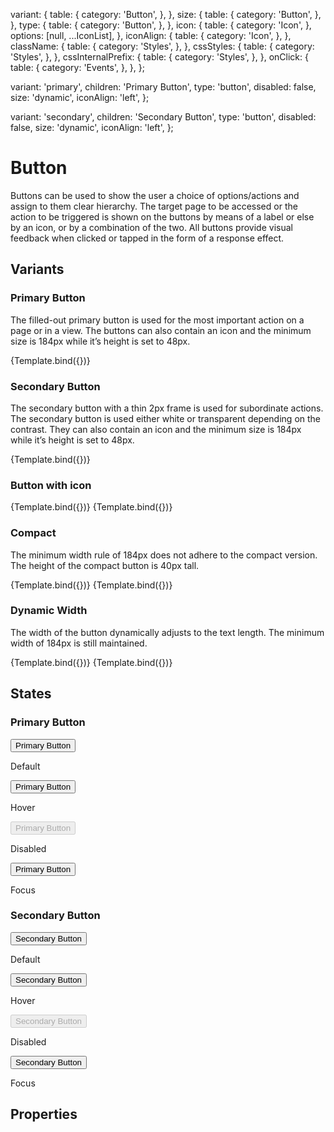<!--- Button.stories.mdx --->



<Meta title="Components/Actions/Button" component={Button} />


  variant: {
    table: {
      category: 'Button',
    },
  },
  size: {
    table: {
      category: 'Button',
    },
  },
  type: {
    table: {
      category: 'Button',
    },
  },
  icon: {
    table: {
      category: 'Icon',
    },
    options: [null, ...IconList],
  },
  iconAlign: {
    table: {
      category: 'Icon',
    },
  },
  className: {
    table: {
      category: 'Styles',
    },
  },
  cssStyles: {
    table: {
      category: 'Styles',
    },
  },
  cssInternalPrefix: {
    table: {
      category: 'Styles',
    },
  },
  onClick: {
    table: {
      category: 'Events',
    },
  },
};

  variant: 'primary',
  children: 'Primary Button',
  type: 'button',
  disabled: false,
  size: 'dynamic',
  iconAlign: 'left',
};

  variant: 'secondary',
  children: 'Secondary Button',
  type: 'button',
  disabled: false,
  size: 'dynamic',
  iconAlign: 'left',
};

# Button
Buttons can be used to show the user a choice of options/actions and assign to them clear hierarchy.
The target page to be accessed or the action to be triggered is shown on the buttons by means of a label or else by an icon, or by a combination of the two. 
All buttons provide visual feedback when clicked or tapped in the form of a response effect.

## Variants
### Primary Button
The filled-out primary button is used for the most important action on a page or in a view. The buttons can also contain an icon and the minimum size is 184px while it’s height is set to 48px.

<Canvas>
  <Story 
    name="Primary Button" 
    args={primaryArgs}
    argTypes={argTypes}
  >
    {Template.bind({})}
  </Story>
</Canvas>

### Secondary Button
The secondary button with a thin 2px frame is used for subordinate actions. 
The secondary button is used either white or transparent depending on the contrast. They can also contain an icon and the minimum size is 184px while it’s height is set to 48px.

<Canvas>
  <Story 
    name="Secondary Button" 
    args={secondaryArgs}
    argTypes={argTypes}
  >
    {Template.bind({})}
  </Story>
</Canvas>

### Button with icon
<Canvas>
  <Story 
    name="Leading Icon" 
    args={{
      ...primaryArgs,
      children: 'Leading Icon',
      icon: 'certificate',
      iconAlign: 'left',
    }}
    argTypes={argTypes}
  >
    {Template.bind({})}
  </Story>
  <Story 
    name="Trailing Icon" 
    args={{
      ...secondaryArgs,
      children: 'Trailing Icon',
      icon: 'certificate',
      iconAlign: 'right',
    }}
    argTypes={argTypes}
  >
    {Template.bind({})}
  </Story>
</Canvas>

### Compact
The minimum width rule of 184px does not adhere to the compact version. The height of the compact button is 40px tall.

<Canvas>
  <Story 
    name="Compact Primary" 
    args={{
      ...primaryArgs,
      children: 'Compact Primary',
      size: 'compact'
    }}
    argTypes={argTypes}
  >
    {Template.bind({})}
  </Story>
  <Story 
    name="Compact Secundary" 
    args={{
      ...secondaryArgs,
      children: 'Compact Secondary',
      size: 'compact'
    }}
    argTypes={argTypes}
  >
    {Template.bind({})}
  </Story>
</Canvas>

### Dynamic Width
The width of the button dynamically adjusts to the text length. The minimum width of 184px is still maintained.

<Canvas>
  <Story 
    name="Dynamic Primary" 
    args={{
      ...primaryArgs,
      children: 'Compact Primary',
      size: 'compact'
    }}
    argTypes={argTypes}
  >
    {Template.bind({})}
  </Story>
  <Story 
    name="Dynamic Secondary"  
    args={{
      ...secondaryArgs,
      children: 'Compact Secondary',
      size: 'compact'
    }}
    argTypes={argTypes}
  >
    {Template.bind({})}
  </Story>
</Canvas>

## States
### Primary Button
<Preview>
  <div>
    <Button 
      variant="primary"
    >
      Primary Button
    </Button>
    <p>Default</p>
    <Button 
      variant="primary"
      className="hover"
    >
      Primary Button
    </Button>
    <p>Hover</p>
    <Button 
      variant="primary"
      disabled={true}
    >
      Primary Button
    </Button>
    <p>Disabled</p>
    <Button 
      variant="primary"
      className="focus"
    >
      Primary Button
    </Button>
    <p>Focus</p>
  </div>
</Preview>

### Secondary Button
<Preview>
  <div>
    <Button 
      variant="secondary"
    >
      Secondary Button
    </Button>
    <p>Default</p>
    <Button 
      variant="secondary"
      className="hover"
    >
      Secondary Button
    </Button>
    <p>Hover</p>
    <Button 
      variant="secondary"
      disabled={true}
    >
      Secondary Button
    </Button>
    <p>Disabled</p>
    <Button 
      variant="secondary"
      className="focus"
    >
      Secondary Button
    </Button>
    <p>Focus</p>
  </div>
</Preview>

## Properties

<ArgsTable of={Button} />